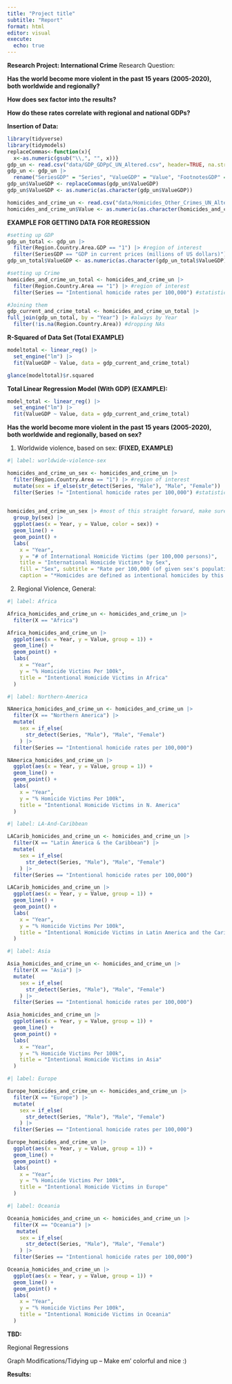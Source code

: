 ```yaml
---
title: "Project title"
subtitle: "Report"
format: html
editor: visual
execute:
  echo: true
---
```


**Research Project: International Crime** Research Question:

**Has the world become more violent in the past 15 years (2005-2020), both worldwide and regionally?**

**How does sex factor into the results?**

**How do these rates correlate with regional and national GDPs?**

**Insertion of Data:**

```r

library(tidyverse)
library(tidymodels)
replaceCommas<-function(x){
  x<-as.numeric(gsub("\\,", "", x))}
gdp_un <- read.csv("data/GDP_GDPpC_UN_Altered.csv", header=TRUE, na.strings = ",")
gdp_un <- gdp_un |>
  rename("SeriesGDP" = "Series", "ValueGDP" = "Value", "FootnotesGDP" = "Footnotes", "XGDP" = "X", "Region.Country.Area.GDP" = "Region.Country.Area")
gdp_un$ValueGDP <- replaceCommas(gdp_un$ValueGDP)
gdp_un$ValueGDP <- as.numeric(as.character(gdp_un$ValueGDP))

homicides_and_crime_un <- read.csv("data/Homicides_Other_Crimes_UN_Altered.csv", header=TRUE)
homicides_and_crime_un$Value <- as.numeric(as.character(homicides_and_crime_un$Value))
```

**EXAMPLE FOR GETTING DATA FOR REGRESSION**

```r
#setting up GDP
gdp_un_total <- gdp_un |>
  filter(Region.Country.Area.GDP == "1") |> #region of interest
  filter(SeriesGDP == "GDP in current prices (millions of US dollars)") #statistic of interest
gdp_un_total$ValueGDP <- as.numeric(as.character(gdp_un_total$ValueGDP))

#setting up Crime
homicides_and_crime_un_total <- homicides_and_crime_un |>
  filter(Region.Country.Area == "1") |> #region of interest
  filter(Series == "Intentional homicide rates per 100,000") #statistic of interest

#Joining them
gdp_current_and_crime_total <- homicides_and_crime_un_total |> 
full_join(gdp_un_total, by = "Year") |> #always by Year
  filter(!is.na(Region.Country.Area)) #dropping NAs
```

**R-Squared of Data Set (Total EXAMPLE)**

```r

modeltotal <- linear_reg() |>
  set_engine("lm") |>
  fit(ValueGDP ~ Value, data = gdp_current_and_crime_total)

glance(modeltotal)$r.squared
```

**Total Linear Regression Model (With GDP) (EXAMPLE):**

```r

model_total <- linear_reg() |>
  set_engine("lm") |>
  fit(ValueGDP ~ Value, data = gdp_current_and_crime_total)
```

**Has the world become more violent in the past 15 years (2005-2020), both worldwide and regionally, based on sex?**

1.  Worldwide violence, based on sex: **(FIXED, EXAMPLE)**

```r
#| label: worldwide-violence-sex

homicides_and_crime_un_sex <- homicides_and_crime_un |>
  filter(Region.Country.Area == "1") |> #region of interest
  mutate(sex = if_else(str_detect(Series, "Male"), "Male", "Female")) |> #not used elsewhere
  filter(Series != "Intentional homicide rates per 100,000") #statistic of interest, watch the != vs == for what you want
 

homicides_and_crime_un_sex |> #most of this straight forward, make sure to include correct titling/subtitles and caption it
  group_by(sex) |>
  ggplot(aes(x = Year, y = Value, color = sex)) +
  geom_line() +
  geom_point() + 
  labs(
    x = "Year",
    y = "# of International Homicide Victims (per 100,000 persons)",
    title = "International Homicide Victims* by Sex",
    fill = "Sex", subtitle = "Rate per 100,000 (of given sex's population)",
    caption = "*Homicides are defined as intentional homicides by this dataset")
```

2.  Regional Violence, General:

```r
#| label: Africa

Africa_homicides_and_crime_un <- homicides_and_crime_un |>
  filter(X == "Africa") 

Africa_homicides_and_crime_un |>
  ggplot(aes(x = Year, y = Value, group = 1)) +
  geom_line() +
  geom_point() + 
  labs(
    x = "Year",
    y = "% Homicide Victims Per 100k",
    title = "Intentional Homicide Victims in Africa"
  )

```

```r
#| label: Northern-America

NAmerica_homicides_and_crime_un <- homicides_and_crime_un |>
  filter(X == "Northern America") |>
  mutate(
    sex = if_else(
      str_detect(Series, "Male"), "Male", "Female")
    ) |>
  filter(Series == "Intentional homicide rates per 100,000")

NAmerica_homicides_and_crime_un |>
  ggplot(aes(x = Year, y = Value, group = 1)) +
  geom_line() +
  geom_point() + 
  labs(
    x = "Year",
    y = "% Homicide Victims Per 100k",
    title = "Intentional Homicide Victims in N. America"
  )

```

```r
#| label: LA-And-Caribbean

LACarib_homicides_and_crime_un <- homicides_and_crime_un |>
  filter(X == "Latin America & the Caribbean") |>
  mutate(
    sex = if_else(
      str_detect(Series, "Male"), "Male", "Female")
    ) |>
  filter(Series == "Intentional homicide rates per 100,000")

LACarib_homicides_and_crime_un |>
  ggplot(aes(x = Year, y = Value, group = 1)) +
  geom_line() +
  geom_point() + 
  labs(
    x = "Year",
    y = "% Homicide Victims Per 100k",
    title = "Intentional Homicide Victims in Latin America and the Caribbean"
  )
```

```r
#| label: Asia

Asia_homicides_and_crime_un <- homicides_and_crime_un |>
  filter(X == "Asia") |>
  mutate(
    sex = if_else(
      str_detect(Series, "Male"), "Male", "Female")
    ) |>
  filter(Series == "Intentional homicide rates per 100,000")

Asia_homicides_and_crime_un |>
  ggplot(aes(x = Year, y = Value, group = 1)) +
  geom_line() +
  geom_point() + 
  labs(
    x = "Year",
    y = "% Homicide Victims Per 100k",
    title = "Intentional Homicide Victims in Asia"
  )
```

```r
#| label: Europe

Europe_homicides_and_crime_un <- homicides_and_crime_un |>
  filter(X == "Europe") |>
  mutate(
    sex = if_else(
      str_detect(Series, "Male"), "Male", "Female")
    ) |>
  filter(Series == "Intentional homicide rates per 100,000")

Europe_homicides_and_crime_un |>
  ggplot(aes(x = Year, y = Value, group = 1)) +
  geom_line() +
  geom_point() + 
  labs(
    x = "Year",
    y = "% Homicide Victims Per 100k",
    title = "Intentional Homicide Victims in Europe"
  )
```

```r
#| label: Oceania

Oceania_homicides_and_crime_un <- homicides_and_crime_un |>
  filter(X == "Oceania") |>
   mutate(
    sex = if_else(
      str_detect(Series, "Male"), "Male", "Female")
    ) |>
  filter(Series == "Intentional homicide rates per 100,000")

Oceania_homicides_and_crime_un |>
  ggplot(aes(x = Year, y = Value, group = 1)) +
  geom_line() +
  geom_point() + 
  labs(
    x = "Year",
    y = "% Homicide Victims Per 100k",
    title = "Intentional Homicide Victims in Oceania"
  )
```

**TBD:**

Regional Regressions

Graph Modifications/Tidying up -- Make em' colorful and nice :)

**Results:**
